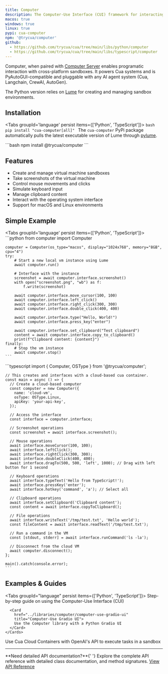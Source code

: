 ```yaml
---
title: Computer
description: The Computer-Use Interface (CUI) framework for interacting with local macOS, Linux, and Windows sandboxes.
macos: true
windows: true
linux: true
pypi: cua-computer
npm: '@trycua/computer'
github:
  - https://github.com/trycua/cua/tree/main/libs/python/computer
  - https://github.com/trycua/cua/tree/main/libs/typescript/computer
---
```



Computer, when paired with [Computer Server](../computer-server.mdx) enables programatic interaction with cross-platform sandboxes. It powers Cua systems and is PyAutoGUI-compatible and pluggable with any AI agent system (Cua, Langchain, CrewAI, AutoGen).

The Python version relies on [Lume](./lume.mdx) for creating and managing sandbox environments.

## Installation

<Tabs groupId='language' persist items={['Python', 'TypeScript']}>
  <Tab value="Python">
    ```bash
    pip install "cua-computer[all]"
    ```
    The `cua-computer` PyPi package automatically pulls the latest executable version of Lume through [pylume](https://github.com/trycua/pylume).

  </Tab>
  <Tab value="TypeScript">
    ```bash
    npm install @trycua/computer
    ```
  </Tab>
</Tabs>

## Features

- Create and manage virtual machine sandboxes
- Take screenshots of the virtual machine
- Control mouse movements and clicks
- Simulate keyboard input
- Manage clipboard content
- Interact with the operating system interface
- Support for macOS and Linux environments

## Simple Example

<Tabs groupId='language' persist items={['Python', 'TypeScript']}>
  <Tab value="Python">
    ```python
    from computer import Computer

    computer = Computer(os_type="macos", display="1024x768", memory="8GB", cpu="4")
    try:
        # Start a new local vm instance using Lume
        await computer.run()

        # Interface with the instance
        screenshot = await computer.interface.screenshot()
        with open("screenshot.png", "wb") as f:
            f.write(screenshot)

        await computer.interface.move_cursor(100, 100)
        await computer.interface.left_click()
        await computer.interface.right_click(300, 300)
        await computer.interface.double_click(400, 400)

        await computer.interface.type("Hello, World!")
        await computer.interface.press_key("enter")

        await computer.interface.set_clipboard("Test clipboard")
        content = await computer.interface.copy_to_clipboard()
        print(f"Clipboard content: {content}")
    finally:
        # Stop the vm instance
        await computer.stop()
    ```

  </Tab>
  <Tab value="TypeScript">
    ```typescript
    import { Computer, OSType } from '@trycua/computer';

    // This creates and interfaces with a cloud-based cua container.
    const main = async () => {
      // Create a cloud-based computer
      const computer = new Computer({
        name: 'cloud-vm',
        osType: OSType.Linux,
        apiKey: 'your-api-key',
      });

      // Access the interface
      const interface = computer.interface;

      // Screenshot operations
      const screenshot = await interface.screenshot();

      // Mouse operations
      await interface.moveCursor(100, 100);
      await interface.leftClick();
      await interface.rightClick(300, 300);
      await interface.doubleClick(400, 400);
      await interface.dragTo(500, 500, 'left', 1000); // Drag with left button for 1 second

      // Keyboard operations
      await interface.typeText('Hello from TypeScript!');
      await interface.pressKey('enter');
      await interface.hotkey('command', 'a'); // Select all

      // Clipboard operations
      await interface.setClipboard('Clipboard content');
      const content = await interface.copyToClipboard();

      // File operations
      await interface.writeText('/tmp/test.txt', 'Hello world');
      const fileContent = await interface.readText('/tmp/test.txt');

      // Run a command in the VM
      const [stdout, stderr] = await interface.runCommand('ls -la');

      // Disconnect from the cloud VM
      await computer.disconnect();
    };

    main().catch(console.error);
    ```

  </Tab>
</Tabs>

## Examples & Guides

<Tabs groupId="language" persist items={['Python', 'TypeScript']}>
  <Tab value="Python">
    <Cards>
      <Card
        href="https://github.com/trycua/cua/tree/main/notebooks/samples/computer_nb.ipynb"
        title="Computer-Use Interface (CUI)">
        Step-by-step guide on using the Computer-Use Interface (CUI)
      </Card>

      <Card
        href="../libraries/computer/computer-use-gradio-ui"
        title="Computer-Use Gradio UI">
        Use the Computer library with a Python Gradio UI
      </Card>
    </Cards>

  </Tab>
  <Tab value="TypeScript">
    <Cards>
      <Card
        href="https://github.com/trycua/cua/tree/main/examples/computer-example-ts"
        title="Computer Cloud OpenAI">
        Use Cua Cloud Containers with OpenAI's API to execute tasks in a sandbox
      </Card>
    </Cards>
  </Tab>
</Tabs>

---

<Callout type="info">
  **Need detailed API documentation?**{' '}
  <span className="w-full">
    Explore the complete API reference with detailed class documentation, and
    method signatures.
  </span>
  <a
    href="/api/computer"
    className={cn(
      buttonVariants({
        color: 'secondary',
      }),
      'no-underline h-10'
    )}>
    View API Reference
    <ChevronRight size={18} />
  </a>
</Callout>
